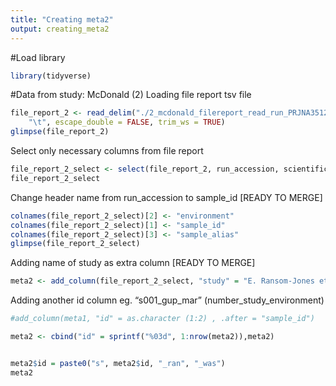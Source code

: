 ---
title: "Creating meta2"
output: creating_meta2
---



#Load library
```{r}

library(tidyverse)

```

#Data from study: McDonald (2)
Loading file report tsv file
```{r}
file_report_2 <- read_delim("./2_mcdonald_filereport_read_run_PRJNA351238_tsv.txt", 
    "\t", escape_double = FALSE, trim_ws = TRUE)
glimpse(file_report_2)
```

Select only necessary columns from file report 
```{r}
file_report_2_select <- select(file_report_2, run_accession, scientific_name, sample_alias)
file_report_2_select
```
Change header name from run_accession to sample_id [READY TO MERGE]
```{r}
colnames(file_report_2_select)[2] <- "environment"
colnames(file_report_2_select)[1] <- "sample_id"
colnames(file_report_2_select)[3] <- "sample_alias"
glimpse(file_report_2_select)
```

Adding name of study as extra column [READY TO MERGE]
```{r}
meta2 <- add_column(file_report_2_select, "study" = "E. Ransom-Jones et al. (2017)", .after = "sample_alias")
```
Adding another id column eg. "s001_gup_mar" (number_study_environment)
```{r}

#add_column(meta1, "id" = as.character (1:2) , .after = "sample_id")

meta2 <- cbind("id" = sprintf("%03d", 1:nrow(meta2)),meta2)


meta2$id = paste0("s", meta2$id, "_ran", "_was")
meta2
```